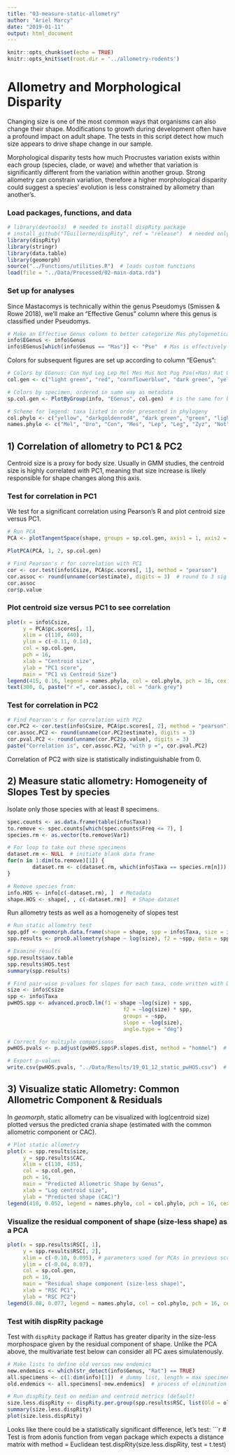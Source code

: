 ```yaml
---
title: "03-measure-static-allometry"
author: "Ariel Marcy"
date: "2019-01-11"
output: html_document
---
```


```r
knitr::opts_chunk$set(echo = TRUE)
knitr::opts_knit$set(root.dir = '../allometry-rodents')
```

# Allometry and Morphological Disparity
Changing size is one of the most common ways that organisms can also change their shape. Modifications to growth during development often have a profound impact on adult shape. The tests in this script detect how much size appears to drive shape change in our sample. 

Morphological disparity tests how much Procrustes variation exists within each group (species, clade, or wave) and whether that variation is significantly different from the variation within another group. Strong allometry can constrain variation, therefore a higher morphological disparity could suggest a species' evolution is less constrained by allometry than another's. 

### Load packages, functions, and data
```r
# library(devtools)  # needed to install dispRity package
# install_github("TGuillerme/dispRity", ref = "release")  # needed only once
library(dispRity)
library(stringr)
library(data.table)
library(geomorph)
source("../Functions/utilities.R")  # loads custom functions
load(file = "../Data/Processed/02-main-data.rda")
```

### Set up for analyses
Since Mastacomys is technically within the genus Pseudomys (Smissen & Rowe 2018), we'll make an "Effective Genus" column where this genus is classified under Pseudomys.
```r
# Make an Effective Genus column to better categorize Mas phylogenetically
info$EGenus <- info$Genus
info$EGenus[which(info$Genus == "Mas")] <- "Pse"  # Mas is effectively Pse
```

Colors for subsequent figures are set up according to column "EGenus":
```r
# Colors by EGenus: Con Hyd Leg Lep Mel Mes Mus Not Pog Pse(+Mas) Rat Uro Xer Zyz
col.gen <- c("light green", "red", "cornflowerblue", "dark green", "yellow", "green", "grey", "blue", "magenta", "dark blue", "black", "darkgoldenrod4", "orange", "light blue")

# Colors by specimen, ordered in same way as metadata
sp.col.gen <- PlotByGroup(info, "EGenus", col.gen)  # is the same for big and small protocols, tested with all.equal()

# Scheme for legend: taxa listed in order presented in phylogeny
col.phylo <- c("yellow", "darkgoldenrod4", "dark green", "green", "light green", "cornflowerblue", "light blue", "blue", "dark blue", "red", "orange", "magenta", "grey", "black")
names.phylo <- c("Mel", "Uro", "Con", "Mes", "Lep", "Leg", "Zyz", "Not", "Pse", "Hyd", "Xer", "Pog", "Mus", "Rat")
```

## 1) Correlation of allometry to PC1 & PC2
Centroid size is a proxy for body size. Usually in GMM studies, the centroid size is highly correlated with PC1, meaning that size increase is likely responsible for shape changes along this axis.

### Test for correlation in PC1
We test for a significant correlation using Pearson's R and plot centroid size versus PC1.
```r
# Run PCA
PCA <- plotTangentSpace(shape, groups = sp.col.gen, axis1 = 1, axis2 = 2, verbose = T)

PlotPCA(PCA, 1, 2, sp.col.gen)

# Find Pearson's r for correlation with PC1
cor <- cor.test(info$Csize, PCA$pc.scores[, 1], method = "pearson")
cor.assoc <- round(unname(cor$estimate), digits = 3)  # round to 3 sig figs
cor.assoc
cor$p.value

```

### Plot centroid size versus PC1 to see correlation
```r
plot(x = info$Csize, 
     y = PCA$pc.scores[, 1], 
     xlim = c(110, 440), 
     ylim = c(-0.11, 0.14), 
     col = sp.col.gen, 
     pch = 16, 
     xlab = "Centroid size", 
     ylab = "PC1 score", 
     main = "PC1 vs Centroid Size")
legend(415, 0.16, legend = names.phylo, col = col.phylo, pch = 16, cex = 0.66)
text(300, 0, paste("r =", cor.assoc), col = "dark grey")
```

### Test for correlation in PC2
```r
# Find Pearson's r for correlation with PC2
cor.PC2 <- cor.test(info$Csize, PCA$pc.scores[, 2], method = "pearson")
cor.assoc.PC2 <- round(unname(cor.PC2$estimate), digits = 3)
cor.pval.PC2 <- round(unname(cor.PC2$p.value), digits = 3)
paste("Correlation is", cor.assoc.PC2, "with p =", cor.pval.PC2) 
```
Correlation of PC2 with size is statistically indistinguishable from 0.


## 2) Measure static allometry: Homogeneity of Slopes Test by species
Isolate only those species with at least 8 specimens.
```r
spec.counts <- as.data.frame(table(info$Taxa))
to.remove <- spec.counts[which(spec.counts$Freq <= 7), ]
species.rm <- as.vector(to.remove$Var1)

# For loop to take out these specimens
dataset.rm <- NULL  # initiate blank data frame
for(n in 1:dim(to.remove)[1]) {
        dataset.rm <- c(dataset.rm, which(info$Taxa == species.rm[n]))
}

# Remove species from:
info.HOS <- info[c(-dataset.rm), ]  # Metadata
shape.HOS <- shape[, , c(-dataset.rm)]  # Shape dataset
```

Run allometry tests as well as a homogeneity of slopes test
```r
# Run static allometry test
spp.gdf <- geomorph.data.frame(shape = shape, spp = info$Taxa, size = info$Csize)
spp.results <- procD.allometry(shape ~ log(size), f2 = ~spp, data = spp.gdf)

# Examine results
spp.results$aov.table
spp.results$HOS.test
summary(spp.results)

# Find pair-wise p-values for slopes for each taxa, code written with Dr Emma Sheratt
size <- info$Csize
spp <- info$Taxa
pwHOS.spp <- advanced.procD.lm(f1 = shape ~log(size) + spp, 
                                     f2 = ~log(size) * spp, 
                                     groups = ~spp,  
                                     slope = ~log(size), 
                                     angle.type = "deg")

# Correct for multiple comparisons
pwHOS.pvals <- p.adjust(pwHOS.spp$P.slopes.dist, method = "hommel")  # Hommel is a more powerful method for independent hypothesis tests

# Export p-values
write.csv(pwHOS.pvals, "../Data/Results/19_01_12_static_pwHOS.csv")  # save in Results folder
```

## 3) Visualize static Allometry: Common Allometric Component & Residuals
In _geomorph_, static allometry can be visualized with log(centroid size) plotted versus the predicted crania shape (estimated with the common allometric component or CAC).
```r
# Plot static allometry
plot(x = spp.results$size,
     y = spp.results$CAC,
     xlim = c(110, 435),
     col = sp.col.gen, 
     pch = 16, 
     main = "Predicted Allometric Shape by Genus",
     xlab = "Log centroid size", 
     ylab = "Predicted shape (CAC)")
legend(410, 0.052, legend = names.phylo, col = col.phylo, pch = 16, cex = 0.65)
```

### Visualize the residual component of shape (size-less shape) as a PCA
```r
plot(x = spp.results$RSC[, 1],
     y = spp.results$RSC[, 2], 
     xlim = c(-0.10, 0.095), # parameters used for PCAs in previous script
     ylim = c(-0.04, 0.07), 
     col = sp.col.gen, 
     pch = 16, 
     main = "Residual shape component (size-less shape)",
     xlab = "RSC PC1", 
     ylab = "RSC PC2")
legend(0.08, 0.077, legend = names.phylo, col = col.phylo, pch = 16, cex = 0.65)
```

### Test witih dispRity package
Test with `dispRity` package if Rattus has greater diparity in the size-less morphospace given by the residual component of shape. Unlike the PCA above, the multivariate test below can consider all PC axes simulatenously. 
```r
# Make lists to define old versus new endemics
new.endemics <- which(str_detect(info$Genus, "Rat") == TRUE)
all.specimens <- c(1:dim(info)[1])  # dummy list, length = max specimens
old.endemics <- all.specimens[-new.endemics]  # process of elimination

# Run dispRity test on median and centroid metrics (default)
size.less.dispRity <- dispRity.per.group(spp.results$RSC, list(Old = old.endemics, New = new.endemics))
summary(size.less.dispRity)
plot(size.less.dispRity)
```

Looks like there could be a statistically significant difference, let's test:
```r
# Test is from adonis function from vegan package which expects a distance matrix with method = Euclidean 
test.dispRity(size.less.dispRity, test = t.test)
